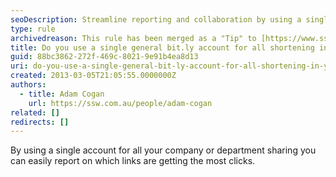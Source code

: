 ```yaml
---
seoDescription: Streamline reporting and collaboration by using a single Bit.ly account for all company or department URL shortening.
type: rule
archivedreason: This rule has been merged as a "Tip" to [https://www.ssw.com.au/rules/do-you-use-bit-ly-to-manage-your-url-shortening](/rules/do-you-use-bit-ly-to-manage-your-url-shortening)
title: Do you use a single general bit.ly account for all shortening in your company/department?
guid: 88bc3862-272f-469c-8021-9e91b4ea8d13
uri: do-you-use-a-single-general-bit-ly-account-for-all-shortening-in-your-company-department
created: 2013-03-05T21:05:55.0000000Z
authors:
  - title: Adam Cogan
    url: https://ssw.com.au/people/adam-cogan
related: []
redirects: []
---
```


By using a single account for all your company or department sharing you can easily report on which links are getting the most clicks.
